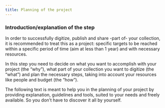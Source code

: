 ```yaml
---
title: Planning of the project
---
```

### Introduction/explanation of the step

In order to successfully digitize, publish and share -part of- your collection, it is recommended to treat this as a project: specific targets to be reached within a specific period of time (aim at less than 1 year) and with necessary resources.

In this step you need to decide on what you want to accomplish with your project (the “why”), what part of your collection you want to digitize (the “what”) and plan the necessary steps, taking into account your resources like people and budget (the “how”).

The following text is meant to help you in the planning of your project by providing explanation, guidelines and tools, suited to your needs and freely available. So you don’t have to discover it all by yourself. 
